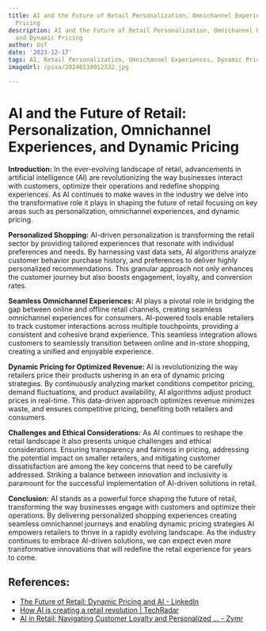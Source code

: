 ```yaml
---
title: AI and the Future of Retail Personalization, Omnichannel Experiences, and Dynamic
  Pricing
description: AI and the Future of Retail Personalization, Omnichannel Experiences,
  and Dynamic Pricing
author: Usf
date: '2023-12-17'
tags: AI, Retail Personalization, Omnichannel Experiences, Dynamic Pricing
imageUrl: /pixa/20240110012332.jpg

---
```

# **AI  and the Future of Retail: Personalization, Omnichannel Experiences,  and Dynamic  Pricing**

**Introduction:**
In the ever-evolving landscape of retail, advancements in artificial intelligence (AI) are revolutionizing the way  businesses interact with customers, optimize their operations and redefine shopping experiences. As AI continues to make waves in the  industry we delve into the transformative role it plays in shaping the future of retail focusing on key areas such as personalization, omnichannel experiences, and dynamic pricing.

**Personalized Shopping:**
AI-driven personalization is transforming the retail sector by  providing tailored  experiences that resonate  with individual preferences and needs. By harnessing vast data sets, AI  algorithms  analyze customer behavior purchase history,  and preferences to deliver highly personalized recommendations. This granular approach not only enhances  the customer  journey but also boosts engagement, loyalty, and conversion rates.

**Seamless Omnichannel Experiences:**
AI plays a pivotal role in bridging the gap between online and offline retail channels, creating seamless omnichannel experiences for consumers. AI-powered tools enable retailers to track customer interactions across multiple  touchpoints, providing a  consistent and cohesive brand experience. This seamless integration allows customers  to seamlessly  transition between online  and in-store shopping, creating a unified and  enjoyable experience.

**Dynamic Pricing for Optimized Revenue:**
AI is revolutionizing the way retailers price their products ushering in an  era  of dynamic pricing strategies. By continuously analyzing market conditions competitor pricing, demand fluctuations, and product  availability, AI algorithms adjust product prices in real-time. This data-driven approach  optimizes revenue minimizes waste, and ensures competitive pricing, benefiting both retailers and consumers.

**Challenges  and Ethical Considerations:**
As AI continues to reshape the retail landscape it  also presents unique challenges and ethical considerations. Ensuring transparency and fairness in pricing, addressing  the potential impact  on  smaller retailers,  and  mitigating customer dissatisfaction are among the key concerns that need to be carefully addressed. Striking a balance  between innovation and inclusivity is paramount for the successful implementation of AI-driven solutions in retail.

**Conclusion:**
AI stands as a powerful  force shaping  the future of retail, transforming the way businesses engage with customers and optimize their operations. By delivering personalized shopping experiences  creating seamless omnichannel journeys and  enabling dynamic pricing strategies AI empowers retailers  to thrive in a rapidly evolving  landscape. As the industry continues to embrace AI-driven solutions, we can expect even more transformative innovations that will redefine the retail experience for years to come.

## References:
- [The Future of Retail: Dynamic Pricing and AI - LinkedIn](https://www.linkedin.com/pulse/future-retail-dynamic-pricing-ai-tausif-mulla)
- [How AI is creating a retail revolution | TechRadar](https://www.techradar.com/pro/how-ai-is-creating-a-retail-revolution)
- [AI in Retail: Navigating Customer Loyalty and Personalized ... - Zymr](https://www.zymr.com/blog/ai-in-retail-navigating-customer-loyalty-and-personalized-experiences)
